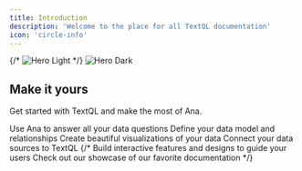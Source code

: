 ```yaml
---
title: Introduction
description: 'Welcome to the place for all TextQL documentation'
icon: 'circle-info'
---
```


{/* <img
  className="block dark:hidden"
  src="/images/hero-light.svg"
  alt="Hero Light"
/> */}
<img
  className=""
  src="/images/hero-new.png"
  alt="Hero Dark"
/>

## Make it yours

Get started with TextQL and make the most of Ana.

<CardGroup cols={2}>
  <Card
  title="Ana"
  icon="comments"
  href="/core/how_it_works/ana/overview"
  >
  Use Ana to answer all your data questions
  </Card>
  <Card
    title="Ontology"
    icon="diagram-project"
    href="/core/how_it_works/ontology/overview"
  >
    Define your data model and relationships
  </Card>
  <Card
    title="Visualizations"
    icon="chart-pie"
    href="/core/capabilities/modes/visualizations"
  >
    Create beautiful visualizations of your data
  </Card>
  <Card
    title="Connectors"
    icon="down-left-and-up-right-to-center"
    href="/core/connectors/getting-started"
  >
    Connect your data sources to TextQL
  </Card>
{/*   <Card
    title="Add Components"
    icon="screwdriver-wrench"
    href="https://mintlify.com/docs/components/accordion"
  >
    Build interactive features and designs to guide your users
  </Card>
  <Card
    title="Get Inspiration"
    icon="stars"
    href="https://mintlify.com/showcase"
  >
    Check out our showcase of our favorite documentation
  </Card> */}
  
</CardGroup>
